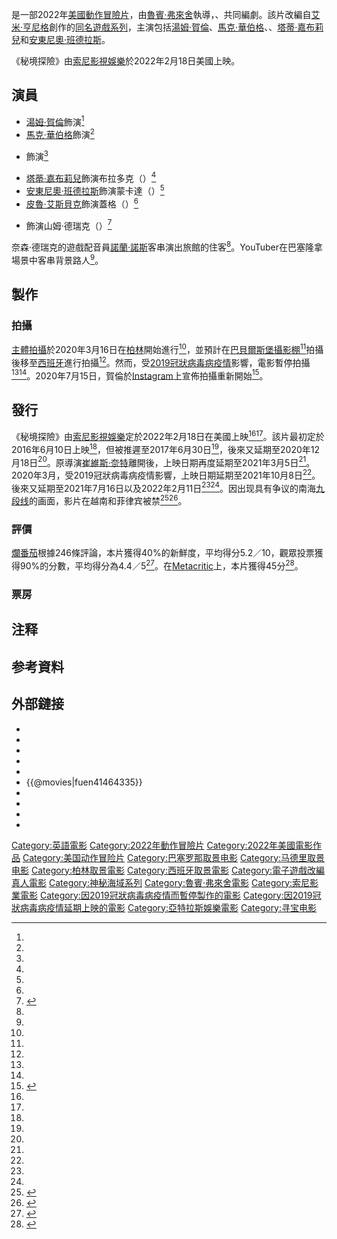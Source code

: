 {{NoteTA
|G1=Movie
|G2=Show
|1=zh-cn:德雷克;zh-tw:德瑞克;
|2=zh-cn:神秘海域;zh-tw:秘境探險;
|3=zh-tw:湯姆;zh-hk:湯姆;zh-cn:汤姆;
|4=zh-tw:霍蘭德;zh-hk:賀倫; zh-cn:赫兰德;
}}
{{About|电影|电子游戏系列|神秘海域系列}}
{{Infobox film
| name = 秘境探險
| original_name = {{lang|en|''Uncharted''}}
| image = Uncharted 2022 Poster.jpg
| caption = 電影海報
| director = [[魯賓·弗來舍|魯賓·弗來舍]]
| producer = {{Plainlist|
* {{le|阿維·阿拉德|Avi Arad}}
* [[查爾斯·羅文|查爾斯·羅文]]
* 亞歷克斯·加特納
}}
| writer = {{Plainlist|
* {{le|瑞弗·傑德肯斯|Rafe Judkins}}
* {{le|阿特·馬庫姆和馬特·霍洛韋|Art Marcum and Matt Holloway|阿特·馬庫姆<br />馬特·霍洛韋}}
}}
| based_on = {{based_on|[[秘境探險系列|秘境探險]]|[[艾米·亨尼格|艾米·亨尼格]]}}
| starring = {{Plainlist|
* [[湯姆·賀倫|湯姆·賀倫]]
* [[馬克·華伯格|馬克·華伯格]]
* {{le|蘇菲亞·泰勒·艾里|Sophia Taylor Ali}}
* [[塔蒂·嘉布莉兒|塔蒂·嘉布莉兒]]
* [[安東尼奧·班德拉斯|安東尼奧·班德拉斯]]
}}
| music = [[拉敏·賈瓦帝|拉敏·賈瓦帝]]
| cinematography = {{le|丁正勳|Chung Chung-hoon}}
| editing = {{Plainlist|
* {{le|克里斯·萊本森|Chris Lebenzon}}
* {{le|李察·皮爾森 (剪輯師)|Richard Pearson (film editor)|李察·皮爾森}}
}}
| studio = {{Plainlist|
* [[哥倫比亞影業|哥倫比亞影業]]
* {{le|PlayStation製片公司|PlayStation Productions}}
* [[亞特拉斯娛樂|亞特拉斯娛樂]]
* 阿拉德製片公司（{{lang|en|Arad Productions}}）
}}
| distributor = [[索尼影視娛樂|索尼影視娛樂]]
| released = {{Film date|2022|2|18|美國、台灣|2022|3|14|中國大陸|2022|3|24|澳門|2022|6|23|香港}}
| runtime = 116分鐘
| country = 美國
| language = 英語
| budget = 1.2億美元<ref name="Budget" />
| gross = 4.01億美元<ref name="BOM">{{Cite Box Office Mojo |title=Uncharted |id=1464335 |access-date=2022-02-16}}</ref><ref name="NUM">{{Cite The Numbers |id=Uncharted-(2022) |title= Uncharted (2022) |access-date=2022-02-12}}</ref>
| preceded_by = 
| followed_by = 
| cn_name = 神秘海域
| sarft_id = {{CFA|进|2022|5}}{{注|数字2D、[[中国巨幕|中国巨幕]]、[[杜比视界|杜比视界]]、[[CINITY|CINITY]]}}<br/>{{CFA|特（进）|2022|2}}{{注|[[IMAX|IMAX]]}}
| hk_name = 秘境探險
| tw_name = 秘境探險
}}
{{作品名稱|name=''Uncharted''|hk=秘境探險|cn= 神秘海域|equiv-tw=hk}}是一部2022年[[美國|美國]][[動作片|動作]][[冒險片|冒險片]]，由[[魯賓·弗來舍|魯賓·弗來舍]]執導，{{le|瑞弗·傑德肯斯|Rafe Judkins}}、{{le|阿特·馬庫姆和馬特·霍洛韋|Art Marcum and Matt Holloway}}共同編劇。該片改編自[[艾米·亨尼格|艾米·亨尼格]]創作的[[秘境探險系列|同名遊戲系列]]，主演包括[[湯姆·賀倫|湯姆·賀倫]]、[[馬克·華伯格|馬克·華伯格]]、{{le|蘇菲亞·泰勒·艾里|Sophia Taylor Ali}}、[[塔蒂·嘉布莉兒|塔蒂·嘉布莉兒]]和[[安東尼奧·班德拉斯|安東尼奧·班德拉斯]]。

《秘境探險》由[[索尼影視娛樂|索尼影視娛樂]]於2022年2月18日美國上映。

== 演員 ==
* [[湯姆·賀倫|湯姆·賀倫]]飾演{{le|奈森·德瑞克|Nathan Drake (Uncharted)}}<ref name="Holland" />
* [[馬克·華伯格|馬克·華伯格]]飾演{{le|維特·蘇利文|Victor Sullivan}}<ref name="Wahlberg3" />
* {{le|蘇菲亞·泰勒·艾里|Sophia Taylor Ali}}飾演{{le|克洛伊·佛瑞茲|Chloe Frazer}}<ref name="Banderas" />
* [[塔蒂·嘉布莉兒|塔蒂·嘉布莉兒]]飾演布拉多克（{{lang|en|Braddock}}）<ref name="Banderas" />
* [[安東尼奧·班德拉斯|安東尼奧·班德拉斯]]飾演蒙卡達（{{lang|en|Moncada}}）<ref name="Banderas" />
* [[皮魯·艾斯貝克|皮魯·艾斯貝克]]飾演蓋格（{{lang|en|Gage}}）<ref name="Elrubiusomg" />
* {{le|魯迪·潘考|Rudy Pankow}}飾演山姆·德瑞克（{{lang|en|Sam Drake}}）<ref name="ScreenRant(2022-02-18)">{{cite news|url=https://screenrant.com/uncharted-cast-guide-characters-video-game-comparison/|title=Uncharted Cast Guide: How The Characters Compare To The Games|last=Abdulbaki|first=Mae|work=[[Screen_Rant|Screen Rant]]|date=2022-02-18|accessdate=2022-02-18}}</ref>

奈森·德瑞克的遊戲配音員[[諾蘭·諾斯|諾蘭·諾斯]]客串演出旅館的住客<ref name="NorthCameo" />。YouTuber{{le|魯比斯|El Rubius}}在巴塞隆拿場景中客串背景路人<ref name="Elrubiusomg" />。

== 製作 ==
=== 拍攝 ===
[[主體拍攝|主體拍攝]]於2020年3月16日在[[柏林|柏林]]開始進行<ref name="FirstDayShutDown" />，並預計在[[巴貝爾斯堡攝影棚|巴貝爾斯堡攝影棚]]<ref name="Babelsberg" />拍攝後移至[[西班牙|西班牙]]進行拍攝<ref name="FilmingLocations" />。然而，受[[2019冠狀病毒病疫情|2019冠狀病毒病疫情]]影響，電影暫停拍攝<ref name="Coronavirus1" /><ref name="Coronavirus2" />。2020年7月15日，賀倫於[[Instagram|Instagram]]上宣佈拍攝重新開始<ref>{{Instagram post|id=11mkw8op9nvph|title=Day one #uncharted|name=Tom Holland|date=2020-07-15|accessdate=2020-07-15}}</ref>。

== 發行 ==
《秘境探險》由[[索尼影視娛樂|索尼影視娛樂]]定於2022年2月18日在美國上映<ref name="IMAX" /><ref name="Feb2022" />。該片最初定於2016年6月10日上映<ref name="June2016" />，但被推遲至2017年6月30日<ref name="June2017" />，後來又延期至2020年12月18日<ref name="December2020" />。原導演[[崔維斯·奈特|崔維斯·奈特]]離開後，上映日期再度延期至2021年3月5日<ref name="Release1" />。2020年3月，受2019冠狀病毒病疫情影響，上映日期延期至2021年10月8日<ref name="Release2" />。後來又延期至2021年7月16日以及2022年2月11日<ref name="SonyPhase4Delay" /><ref name="Date2022" />。因出现具有争议的南海[[九段线|九段线]]的画面，影片在越南和菲律宾被禁<ref>{{cite web |title=Vietnam bans Tom Holland film over China's 'nine-dash line' - VnExpress International |url=https://e.vnexpress.net/news/culture/vietnam-bans-tom-holland-film-over-chinas-nine-dash-line-4437947.html |website=VnExpress International |accessdate=2022-03-14 |date=2022-03-12}}</ref><ref>{{Cite web|title=菲律宾也叫停电影《神秘海域》上映，借口是画面展示“南海九段线”|url=https://world.huanqiu.com/article/47mcUzZS2A8|access-date=2022-05-27|work=world.huanqiu.com}}</ref>。

=== 評價 ===
[[爛番茄|爛番茄]]根據246條評論，本片獲得40%的新鮮度，平均得分5.2／10，觀眾投票獲得90%的分數，平均得分為4.4／5<ref>{{Cite Rotten Tomatoes|title=Uncharted|id=uncharted_2022|type=movie|access-date=2022-02-18}}</ref>。在[[Metacritic|Metacritic]]上，本片獲得45分<ref>{{Cite Metacritic|id=uncharted|type=movie|title=Uncharted|access-date=2022-02-18}}</ref>。

=== 票房 ===
{{start box}}
{{succession prize box|《[[尼羅河謀殺案_(2022年電影)|尼羅河謀殺案]]》|《[[蝙蝠俠_(2022年電影)|蝙蝠俠]]》|{{flagicon|USA}} [[2022年美國週末電影票房冠軍列表|2022年美國週末票房冠軍]]|第7-8週}}
{{succession prize box|《[[尼羅河謀殺案_(2022年電影)|尼羅河謀殺案]]》|《[[劇場版_咒術迴戰_0|劇場版 咒術迴戰 0]]》|{{flagicon|TWN}} [[2022年台北週末電影票房冠軍列表|2022年台北週末票房冠軍]]|第8週}}
{{end box}}

== 注释 ==
{{NoteFoot}}

== 参考資料 ==
{{reflist|30em|refs=

<ref name="Budget">{{Cite web |last=Barnes |first=Brooks |date=2021-05-24 |title=Scrounging for Hits, Hollywood Goes Back to the Video Game Well |url=https://www.nytimes.com/2021/05/24/business/media/video-game-movies-sony-playstation.html |archive-url=https://web.archive.org/web/20210524081653/https://www.nytimes.com/2021/05/24/business/media/video-game-movies-sony-playstation.html |archive-date=2021-05-24 |access-date=2021-05-24 |website=[[The_New_York_Times|The New York Times]]}}</ref>

<ref name="Holland">{{cite web |url=https://deadline.com/2017/05/tom-holland-uncharted-nathan-drake-movie-spider-man-homecoming-shawn-levy-1202099530/ |title='Uncharted' Reconfigured: 'Spider-Man Homecoming's Tom Holland To Play Young Nathan Drake For Shawn Levy |website=[[Deadline_Hollywood|Deadline Hollywood]] |publisher=[[Penske_Media_Corporation|Penske Media Corporation]] |last=Fleming Jr. |first=Mike |date=2017-05-22 |accessdate=2019-11-13 |archive-url=https://web.archive.org/web/20171024145234/https://deadline.com/2017/05/tom-holland-uncharted-nathan-drake-movie-spider-man-homecoming-shawn-levy-1202099530/ |archive-date=2017-10-24 |dead-url=no}}</ref>

<ref name="Wahlberg3">{{cite web |url=https://www.thewrap.com/mark-wahlberg-interview-uncharted-movie-tenfold-better-previous-versions/ |title=Mark Wahlberg Says 'Uncharted' Movie Will Be 'Tenfold Better' Than Previous Versions |website=[[TheWrap|TheWrap]] |last=Welk |first=Brian |date=2020-03-05 |accessdate=2020-03-05 |archive-url=https://web.archive.org/web/20200305204107/https://www.thewrap.com/mark-wahlberg-interview-uncharted-movie-tenfold-better-previous-versions/ |archive-date=2020-03-05 |dead-url=no}}</ref>

<ref name="Banderas">{{cite web |url=https://variety.com/2020/film/news/antonio-banderas-uncharted-movie-tom-holland-1203520345/ |title=Antonio Banderas Joins Tom Holland in 'Uncharted' Movie (EXCLUSIVE) |website=[[Variety_(magazine)|Variety]] |publisher=[[Penske_Media_Corporation|Penske Media Corporation]] |last=Kroll |first=Justin |date=2020-03-02 |accessdate=2020-03-02 |archive-url=https://web.archive.org/web/20200302182551/https://variety.com/2020/film/news/antonio-banderas-uncharted-movie-tom-holland-1203520345/ |archive-date=2020-03-02 |dead-url=no}}</ref>

<ref name="Elrubiusomg">{{Cite web|date=2021-10-21|title=Twitch streamer El Rubius reveals role in Uncharted movie with Tom Holland|url=https://www.dexerto.com/tv-movies/twitch-streamer-el-rubius-reveals-role-in-uncharted-movie-with-tom-holland-1680895/|access-date=2021-11-04|website=Dexerto|archive-date=2021-11-04|archive-url=https://web.archive.org/web/20211104184448/https://www.dexerto.com/tv-movies/twitch-streamer-el-rubius-reveals-role-in-uncharted-movie-with-tom-holland-1680895/|dead-url=no}}</ref>

<ref name="NorthCameo">{{Cite AV media |title=Playing Uncharted With Tom Holland |url=https://www.youtube.com/watch?v=6rQ_04QHryY|author=Jacksepticeye|author-link=Jacksepticeye |via=[[YouTube|YouTube]] |date=2022-02-07 |access-date=2022-02-08}}</ref>

<ref name="Babelsberg">{{cite web |url=https://variety.com/2020/film/spotlight/matrix-4-uncharted-shoot-germany-blockbusters-1234599673/ |title=Germany Steps Up to Aid Battered Production Sector, Looks to Keep Blockbuster Shoots |first=Ed |last=Meza |website=[[Variety_(magazine)|Variety]] |date=2020-05-08 |accessdate=2020-05-17 |archive-url=https://web.archive.org/web/20200513072523/https://variety.com/2020/film/spotlight/matrix-4-uncharted-shoot-germany-blockbusters-1234599673/ |archive-date=2020-05-17 |dead-url=no}}</ref>

<ref name="FilmingLocations">{{cite web|url=https://movieweb.com/uncharted-movie-director-production-start-date-2020/|title='Uncharted' Movie to Shoot This March with Venom Director Ruben Fleischer?|website=[[MovieWeb|MovieWeb]]|last=Scott|first=Ryan|date=2020-01-28|accessdate=2020-02-02|archive-url=https://web.archive.org/web/20200129155247/https://movieweb.com/uncharted-movie-director-production-start-date-2020/|archive-date=2020-02-02|dead-url=no}}</ref>

<ref name="Coronavirus1">{{cite web|url=https://variety.com/2020/film/news/uncharted-production-halt-coronavirus-1203531976/|title=Sony's 'Uncharted' Halts Production Due to Coronavirus|website=[[Variety_(magazine)|Variety]]|last=Kroll|first=Justin|date=2020-03-16|accessdate=2020-03-17|archive-url=https://web.archive.org/web/20200317005105/https://variety.com/2020/film/news/uncharted-production-halt-coronavirus-1203531976/|archive-date=2020-03-17|dead-url=no}}</ref>

<ref name="Coronavirus2">{{cite web|url=https://deadline.com/2020/03/sony-uncharted-coronavirus-production-stop-1202884791/|title=Sony Puts Pause On 'Uncharted' Production Amid Coronavirus Fears|website=[[Deadline_Hollywood|Deadline Hollywood]]|first=Amanda|last=N'Duka|date=2020-03-16|accessdate=2020-03-17|archive-url=https://web.archive.org/web/20200317005842/https://deadline.com/2020/03/sony-uncharted-coronavirus-production-stop-1202884791/|archive-date=2020-03-17|dead-url=no}}</ref>

<ref name="FirstDayShutDown">{{cite web|url=https://screenrant.com/uncharted-movie-filming-delay-tom-holland-updates/|title='Uncharted' Movie Shut Down On Tom Holland's First Day Of Shooting|last=Al-Ghamdi|first=Adbullah|work=Screen Rant|date=2020-04-01|accessdate=2020-04-01|archive-url=https://web.archive.org/web/20200401221551/https://screenrant.com/uncharted-movie-filming-delay-tom-holland-updates/|archive-date=2020-04-01|dead-url=no}}</ref>

<ref name="SonyPhase4Delay">{{cite web|url=https://variety.com/2020/film/news/spider-man-sequels-delayed-1234589657/|title='Spider-Man' Sequels Pushed Back Amid Sony Release Schedule Shuffle|last=McNary|first=Dave|website=[[Variety_(magazine)|Variety]]|publisher=[[Penske_Media_Corporation|Penske Media Corporation]]|date=2020-04-24|accessdate=2020-04-26|archive-url=https://web.archive.org/web/20200425120147/https://variety.com/2020/film/news/spider-man-sequels-delayed-1234589657/|archive-date=2020-04-26|dead-url=no}}</ref>

<ref name="IMAX">{{Cite web |last=Evangelista |first=Chris |date=2020-06-10 |title=Upcoming Sony IMAX Releases Include 'Ghostbusters: Afterlife', 'Venom 2', 'Morbius', and 'Uncharted' |url=https://www.slashfilm.com/sony-imax-releases/ |dead-url=no |archive-url=https://web.archive.org/web/20200612054510/https://www.slashfilm.com/sony-imax-releases/ |archive-date=2020-06-12 |access-date=2020-06-12 |website=[[秘境探險_(電影)/Film|秘境探險_(電影)//Film]]}}</ref>

<ref name="June2016">{{cite web |title=Comic-Con: Sony Dates Two 'Spider-Man' Films And 'Uncharted' |url=https://www.deadline.com/2014/07/sony-spider-man-sinister-six-playstation-uncharted/ |first=Mike Jr. |last=Fleming |website=Deadline |publisher=[[Penske_Media_Corporation|Penske Media Corporation]] |date=2014-07-23 |access-date=2019-11-13 |archive-url=https://web.archive.org/web/20140728211728/https://www.deadline.com/2014/07/sony-spider-man-sinister-six-playstation-uncharted/ |archive-date=2014-07-28 |url-status=live}}</ref>

<ref name="June2017">{{cite web |title=Sony Pictures Dates 16 Films Through 2019!|url=https://www.comingsoon.net/movies/news/468725-sony-pictures-dates-16-films |website=ComingSoon.net |date=2015-08-05 |access-date=2019-11-13 |archive-url=https://web.archive.org/web/20170729231114/https://www.comingsoon.net/movies/news/468725-sony-pictures-dates-16-films |archive-date=2017-07-29 |url-status=live}}</ref>

<ref name="December2020">{{cite web |url=https://www.hollywoodreporter.com/heat-vision/uncharted-movie-release-date-set-december-2020-1216444 |title=Tom Holland's 'Uncharted' Movie Sets December 2020 Release Date |website=[[The_Hollywood_Reporter|The Hollywood Reporter]] |publisher=[[Valence_Media|Valence Media]] |first=Aaron |last=Couch |date=2019-06-06 |access-date=2019-11-13 |archive-url=https://web.archive.org/web/20190608200118/https://www.hollywoodreporter.com/heat-vision/uncharted-movie-release-date-set-december-2020-1216444 |archive-date=2019-06-08 |url-status=live}}</ref>

<ref name="Release1">{{Cite web |url=https://deadline.com/2020/01/uncharted-release-date-moved-sony-masters-of-the-universe-droppedon-sony-release-schedule-1202841117/ |title='Uncharted' Pushed Back On Sony Release Schedule |last=Hipes |first=Patrick |website=[[Deadline_Hollywood|Deadline Hollywood]] |publisher=[[Penske_Media_Corporation|Penske Media Corporation]] |date=2020-01-24 |access-date=2020-02-01 |archive-url=https://web.archive.org/web/20200131234554/https://deadline.com/2020/01/uncharted-release-date-moved-sony-masters-of-the-universe-droppedon-sony-release-schedule-1202841117/ |archive-date=2020-01-31 |url-status=live}}</ref>

<ref name="Release2">{{Cite web |url=https://www.hollywoodreporter.com/heat-vision/sony-delays-release-morbius-ghostbusters-due-coronavirus-1285759 |title=Sony Delays Release of 'Morbius', 'Ghostbusters', More Films Due to Coronavirus |last=Galuppo |first=Mia |work=[[The_Hollywood_Reporter|The Hollywood Reporter]] |date=2020-03-30 |access-date=2020-03-30 |archive-url=https://web.archive.org/web/20200331044545/https://www.hollywoodreporter.com/heat-vision/sony-delays-release-morbius-ghostbusters-due-coronavirus-1285759 |archive-date=2020-03-31 |url-status=live}}</ref>

<ref name="Date2022">{{cite web |url=https://deadline.com/2021/01/cinderella-ghostbusters-afterlife-peter-rabbit-2-uncharted-release-date-changes-1234678097/ |title=Sony's 'Cinderella' Dances To Summer, 'Ghostbusters: Afterlife' To Fall, 'Uncharted' Eyes 2022 & More |first=Anthony |last=D'Alessandro |date=2021-01-21 |access-date=2021-01-21 |work=[[Deadline_Hollywood|Deadline Hollywood]] |archive-url=https://web.archive.org/web/20210122012700/https://deadline.com/2021/01/cinderella-ghostbusters-afterlife-peter-rabbit-2-uncharted-release-date-changes-1234678097/ |archive-date=2021-01-22 |url-status=live}}</ref>

<ref name="Feb2022">{{cite web |url=https://variety.com/2021/film/news/uncharted-release-date-tom-holland-1234942808/ |title=Tom Holland's 'Uncharted' Release Date Delayed One Week |website=[[Variety_(magazine)|Variety]] |publisher=[[Penske_Media_Corporation|Penske Media Corporation]] |first=Jordan |last=Moreau |date=2021-04-01 |access-date=2021-04-01 |archive-url=https://web.archive.org/web/20210401213607/https://variety.com/2021/film/news/uncharted-release-date-tom-holland-1234942808/ |archive-date=2021-04-01 |url-status=live}}</ref>

}}

<references group="註" />

== 外部鏈接 ==
* {{IMDb title|1464335}}
* {{metacritic film|uncharted}}
* {{Mojo title|1464335}}
* {{Rotten Tomatoes|uncharted_2022}}
* {{amg movie|729942}}
* {{@movies|fuen41464335}}
* {{Yahoomovie id|11588}}
* {{Yahoo-movie-hk title|54507}}
* {{Mtime|138439}}
* {{douban|3822687}}

{{秘境探險系列}}
{{魯賓·弗來舍}}
{{DEFAULTSORT:Uncharted}}
[[Category:英語電影|Category:英語電影]]
[[Category:2022年動作冒險片|Category:2022年動作冒險片]]
[[Category:2022年美國電影作品|Category:2022年美國電影作品]]
[[Category:美国动作冒险片|Category:美国动作冒险片]]
[[Category:巴塞罗那取景电影|Category:巴塞罗那取景电影]]
[[Category:马德里取景电影|Category:马德里取景电影]]
[[Category:柏林取景電影|Category:柏林取景電影]]
[[Category:西班牙取景電影|Category:西班牙取景電影]]
[[Category:電子遊戲改編真人電影|Category:電子遊戲改編真人電影]]
[[Category:神秘海域系列|Category:神秘海域系列]]
[[Category:魯賓·弗來舍電影|Category:魯賓·弗來舍電影]]
[[Category:索尼影業電影|Category:索尼影業電影]]
[[Category:因2019冠狀病毒病疫情而暫停製作的電影|Category:因2019冠狀病毒病疫情而暫停製作的電影]]
[[Category:因2019冠狀病毒病疫情延期上映的電影|Category:因2019冠狀病毒病疫情延期上映的電影]]
[[Category:亞特拉斯娛樂電影|Category:亞特拉斯娛樂電影]]
[[Category:寻宝电影|Category:寻宝电影]]
